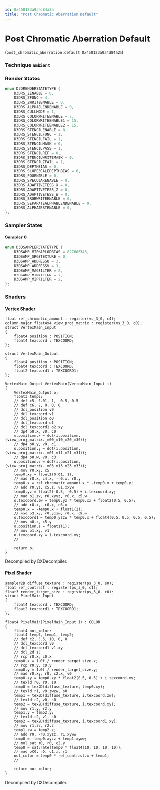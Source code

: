 ```yaml
---
id: 0x450123a9a4d84a2a
title: "Post Chromatic Aberration Default"
---
```


# Post Chromatic Aberration Default
(`post_chromatic_aberration:default`, `0x450123a9a4d84a2a`)

### Technique `ambient`
### Render States
```cpp
enum D3DRENDERSTATETYPE {
	D3DRS_ZENABLE = 0,
	D3DRS_ZFUNC = 4,
	D3DRS_ZWRITEENABLE = 0,
	D3DRS_ALPHABLENDENABLE = 0,
	D3DRS_CULLMODE = 1,
	D3DRS_COLORWRITEENABLE = 7,
	D3DRS_COLORWRITEENABLE1 = 15,
	D3DRS_COLORWRITEENABLE2 = 15,
	D3DRS_STENCILENABLE = 0,
	D3DRS_STENCILFUNC = 1,
	D3DRS_STENCILFAIL = 1,
	D3DRS_STENCILMASK = 0,
	D3DRS_STENCILPASS = 1,
	D3DRS_STENCILREF = 0,
	D3DRS_STENCILWRITEMASK = 0,
	D3DRS_STENCILZFAIL = 1,
	D3DRS_DEPTHBIAS = 0,
	D3DRS_SLOPESCALEDEPTHBIAS = 0,
	D3DRS_FOGENABLE = 0,
	D3DRS_SPECULARENABLE = 0,
	D3DRS_ADAPTIVETESS_X = 0,
	D3DRS_ADAPTIVETESS_Z = 0,
	D3DRS_ADAPTIVETESS_W = 0,
	D3DRS_SRGBWRITEENABLE = 0,
	D3DRS_SEPARATEALPHABLENDENABLE = 0,
	D3DRS_ALPHATESTENABLE = 0,
};
```
### Sampler States
#### Sampler 0
```cpp
enum D3DSAMPLERSTATETYPE {
	D3DSAMP_MIPMAPLODBIAS = 827606343,
	D3DSAMP_SRGBTEXTURE = 0,
	D3DSAMP_ADDRESSU = 3,
	D3DSAMP_ADDRESSV = 3,
	D3DSAMP_MAGFILTER = 2,
	D3DSAMP_MINFILTER = 2,
	D3DSAMP_MIPFILTER = 2,
};
```
### Shaders
#### Vertex Shader
```hlsl
float ref_chromatic_amount : register(vs_3_0, c4);
column_major float4x4 view_proj_matrix : register(vs_3_0, c0);
struct VertexMain_Input
{
    float4 position : POSITION;
    float4 texcoord : TEXCOORD;
};

struct VertexMain_Output
{
    float4 position : POSITION;
    float4 texcoord : TEXCOORD;
    float2 texcoord1 : TEXCOORD1;
};

VertexMain_Output VertexMain(VertexMain_Input i)
{
    VertexMain_Output o;
    float3 temp0;
    // def c5, 0.01, 1, -0.5, 0.5
    // def c6, 2, 0, 0, 0
    // dcl_position v0
    // dcl_texcoord v1
    // dcl_position o0
    // dcl_texcoord o1
    // dcl_texcoord1 o2.xy
    // dp4 o0.x, v0, c0
    o.position.x = dot(i.position, (view_proj_matrix._m00_m10_m20_m30));
    // dp4 o0.y, v0, c1
    o.position.y = dot(i.position, (view_proj_matrix._m01_m11_m21_m31));
    // dp4 o0.w, v0, c3
    o.position.w = dot(i.position, (view_proj_matrix._m03_m13_m23_m33));
    // mov r0.xy, c5
    temp0.xy = float2(0.01, 1);
    // mad r0.x, c4.x, -r0.x, r0.y
    temp0.x = ref_chromatic_amount.x * -temp0.x + temp0.y;
    // add r0.yz, c5.z, v1.xxyw
    temp0.yz = float2(-0.5, -0.5) + i.texcoord.xy;
    // mad o1.zw, r0.xyyz, r0.x, c5.w
    o.texcoord.zw = temp0.yz * temp0.xx + float2(0.5, 0.5);
    // add r0.x, -r0.x, c6.x
    temp0.x = -temp0.x + float1(2);
    // mad o2.xy, r0.yzzw, r0.x, c5.w
    o.texcoord1 = temp0.yzzw * temp0.x + float4(0.5, 0.5, 0.5, 0.5);
    // mov o0.z, c5.y
    o.position.z = float1(1);
    // mov o1.xy, v1
    o.texcoord.xy = i.texcoord.xy;
    // 

    return o;
}
```
Decompiled by DXDecompiler.
#### Pixel Shader
```hlsl
sampler2D diffuse_texture : register(ps_3_0, s0);
float ref_contrast : register(ps_3_0, c1);
float3 render_target_size : register(ps_3_0, c0);
struct PixelMain_Input
{
    float4 texcoord : TEXCOORD;
    float2 texcoord1 : TEXCOORD1;
};

float4 PixelMain(PixelMain_Input i) : COLOR
{
    float4 out_color;
    float4 temp0, temp1, temp2;
    // def c2, 0.5, 10, 0, 0
    // dcl_texcoord v0
    // dcl_texcoord1 v1.xy
    // dcl_2d s0
    // rcp r0.x, c0.x
    temp0.x = 1.0f / render_target_size.x;
    // rcp r0.y, c0.y
    temp0.y = 1.0f / render_target_size.y;
    // mad r0.xy, r0, c2.x, v0
    temp0.xy = temp0.xy * float2(0.5, 0.5) + i.texcoord.xy;
    // texld r0, r0, s0
    temp0 = tex2D(diffuse_texture, temp0.xy);
    // texld r1, v0.zwzw, s0
    temp1 = tex2D(diffuse_texture, i.texcoord.zw);
    // texld r2, v0, s0
    temp2 = tex2D(diffuse_texture, i.texcoord.xy);
    // mov r1.y, r2.y
    temp1.y = temp2.y;
    // texld r2, v1, s0
    temp2 = tex2D(diffuse_texture, i.texcoord1.xy);
    // mov r1.zw, r2.z
    temp1.zw = temp2.z;
    // add r0, -r0.xyzz, r1.xyww
    temp0 = -temp0.xyzz + temp1.xyww;
    // mul_sat r0, r0, c2.y
    temp0 = saturate(temp0 * float4(10, 10, 10, 10));
    // mad oC0, r0, c1.x, r1
    out_color = temp0 * ref_contrast.x + temp1;
    // 

    return out_color;
}
```
Decompiled by DXDecompiler.
